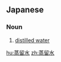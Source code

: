 ==Japanese==
{{ja-kanjitab|じょう|りゅう|すい|yomi=on}}

===Noun===
{{ja-noun|じょうりゅうすい}}

# [[distilled water]]

[[hu:蒸留水]]
[[zh:蒸留水]]